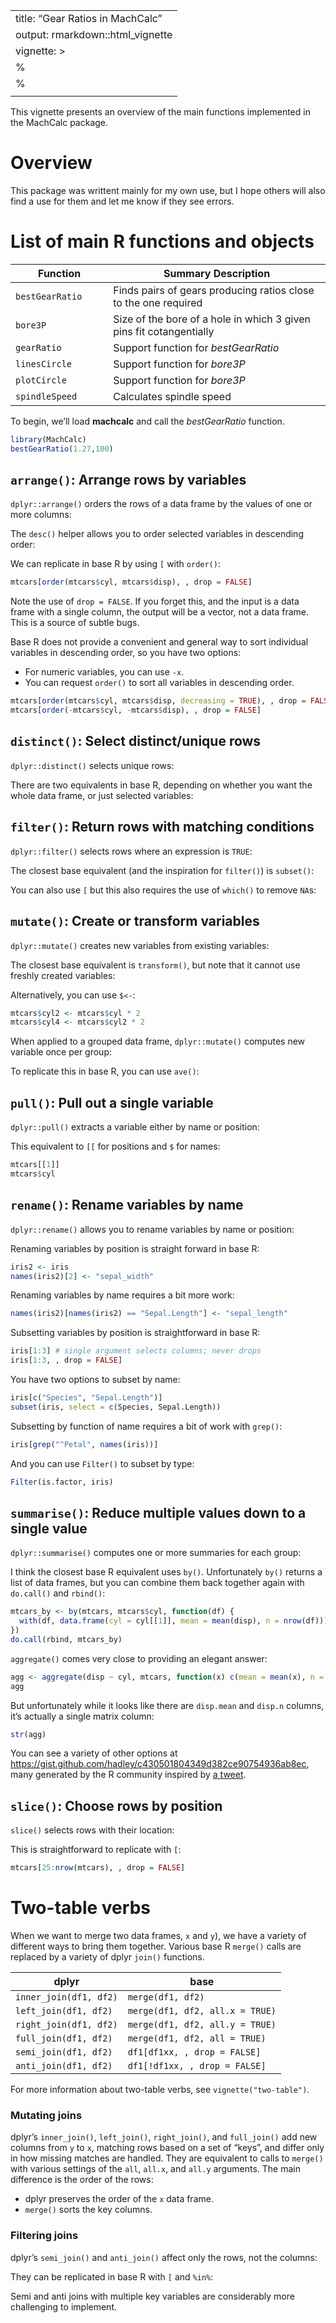 
---
title: "Gear Ratios in MachCalc"
output: rmarkdown::html_vignette
vignette: >
  %\VignetteIndexEntry{Gear Ratios in MachCalc}
  %\VignetteEngine{knitr::rmarkdown}
  \usepackage[utf8]{inputenc}
---

<!--
% \VignetteEngine{knitr::knitr}
% \VignetteIndexEntry{Introduction to  MachCalc}
-->
This vignette presents an overview of the main 
functions implemented in the MachCalc package. 


# Overview

This package was writtent mainly for my own use, but 
I hope others will also find a use for them and let 
me know if they see errors.

# List of main R functions and objects


| Function                      | Summary Description                                                 |
|-------------------------------|---------------------------------------------------------------------|
| `bestGearRatio`               | Finds pairs of gears producing ratios close to the one required     |
| `bore3P`                      | Size of the bore of a hole in which 3 given pins fit cotangentially |
| `gearRatio`                   | Support function for *bestGearRatio*
| `linesCircle`                 | Support function for *bore3P*
| `plotCircle`                  | Support function for *bore3P*
| `spindleSpeed`                | Calculates spindle speed


To begin, we'll load **machcalc** and call
the *bestGearRatio* function.

```r
library(MachCalc)
bestGearRatio(1.27,100)
```

## `arrange()`: Arrange rows by variables

`dplyr::arrange()` orders the rows of a data frame by the values of one or more columns: 


The `desc()` helper allows you to order selected variables in descending order:


We can replicate in base R by using `[` with `order()`:

```r
mtcars[order(mtcars$cyl, mtcars$disp), , drop = FALSE]
```

Note the use of `drop = FALSE`. If you forget this, and the input is a data frame with a single column, the output will be a vector, not a data frame. This is a source of subtle bugs.

Base R does not provide a convenient and general way to sort individual variables in descending order, so you have two options:

* For numeric variables, you can use `-x`.
* You can request `order()` to sort all variables in descending order.

```r
mtcars[order(mtcars$cyl, mtcars$disp, decreasing = TRUE), , drop = FALSE]
mtcars[order(-mtcars$cyl, -mtcars$disp), , drop = FALSE]
```

## `distinct()`: Select distinct/unique rows

`dplyr::distinct()` selects unique rows:


There are two equivalents in base R, depending on whether you want the whole data frame, or just selected variables:

## `filter()`: Return rows with matching conditions

`dplyr::filter()` selects rows where an expression is `TRUE`:


The closest base equivalent (and the inspiration for `filter()`) is `subset()`:


You can also use `[` but this also requires the use of `which()` to remove `NA`s:


## `mutate()`: Create or transform variables

`dplyr::mutate()` creates new variables from existing variables:


The closest base equivalent is `transform()`, but note that it cannot use freshly created variables:

Alternatively, you can use `$<-`:

```r
mtcars$cyl2 <- mtcars$cyl * 2
mtcars$cyl4 <- mtcars$cyl2 * 2
```

When applied to a grouped data frame, `dplyr::mutate()` computes new variable once per group:


To replicate this in base R, you can use `ave()`:


## `pull()`: Pull out a single variable

`dplyr::pull()` extracts a variable either by name or position:


This equivalent to `[[` for positions and `$` for names:

```r
mtcars[[1]]
mtcars$cyl
```


## `rename()`: Rename variables by name

`dplyr::rename()` allows you to rename variables by name or position:


Renaming variables by position is straight forward in base R:

```r
iris2 <- iris
names(iris2)[2] <- "sepal_width"
```

Renaming variables by name requires a bit more work:

```r
names(iris2)[names(iris2) == "Sepal.Length"] <- "sepal_length"
```

Subsetting variables by position is straightforward in base R:

```r
iris[1:3] # single argument selects columns; never drops
iris[1:3, , drop = FALSE]
```

You have two options to subset by name:

```r
iris[c("Species", "Sepal.Length")]
subset(iris, select = c(Species, Sepal.Length))
```

Subsetting by function of name requires a bit of work with `grep()`:

```r
iris[grep("^Petal", names(iris))]
```

And you can use `Filter()` to subset by type:

```r
Filter(is.factor, iris)
```

## `summarise()`: Reduce multiple values down to a single value

`dplyr::summarise()` computes one or more summaries for each group:


I think the closest base R equivalent uses `by()`. Unfortunately `by()` returns a list of data frames, but you can combine them back together again with `do.call()` and `rbind()`:

```r
mtcars_by <- by(mtcars, mtcars$cyl, function(df) {
  with(df, data.frame(cyl = cyl[[1]], mean = mean(disp), n = nrow(df)))
})
do.call(rbind, mtcars_by)
```

`aggregate()` comes very close to providing an elegant answer:

```r
agg <- aggregate(disp ~ cyl, mtcars, function(x) c(mean = mean(x), n = length(x)))
agg
```

But unfortunately while it looks like there are `disp.mean` and `disp.n` columns, it's actually a single matrix column:

```r
str(agg)
```

You can see a variety of other options at <https://gist.github.com/hadley/c430501804349d382ce90754936ab8ec>, many generated by the R community inspired by [a tweet](https://twitter.com/hadleywickham/status/1231252596712771585).

## `slice()`: Choose rows by position

`slice()` selects rows with their location:


This is straightforward to replicate with `[`:

```r
mtcars[25:nrow(mtcars), , drop = FALSE]
```

# Two-table verbs

When we want to merge two data frames, `x` and `y`), we have a variety of different ways to bring them together. Various base R `merge()` calls are replaced by a variety of dplyr `join()` functions.

| dplyr                  | base                                    |
|------------------------|-----------------------------------------|
| `inner_join(df1, df2)` |`merge(df1, df2)`                        | 
| `left_join(df1, df2) ` |`merge(df1, df2, all.x = TRUE)`          | 
| `right_join(df1, df2)` |`merge(df1, df2, all.y = TRUE)`          | 
| `full_join(df1, df2)`  |`merge(df1, df2, all = TRUE)`            | 
| `semi_join(df1, df2)`  |`df1[df1xx, , drop = FALSE]`  | 
| `anti_join(df1, df2)`  |`df1[!df1xx, , drop = FALSE]` | 

For more information about two-table verbs, see `vignette("two-table")`.

### Mutating joins

dplyr's `inner_join()`, `left_join()`, `right_join()`, and `full_join()` add new columns from `y` to `x`, matching rows based on a set of "keys", and differ only in how missing matches are handled. They are equivalent to calls to `merge()` with various settings of the `all`, `all.x`, and `all.y` arguments. The main difference is the order of the rows:

* dplyr preserves the order of the `x` data frame.
* `merge()` sorts the key columns.

### Filtering joins

dplyr's `semi_join()` and `anti_join()` affect only the rows, not the columns:


They can be replicated in base R with `[` and `%in%`:


Semi and anti joins with multiple key variables are considerably more challenging to implement.